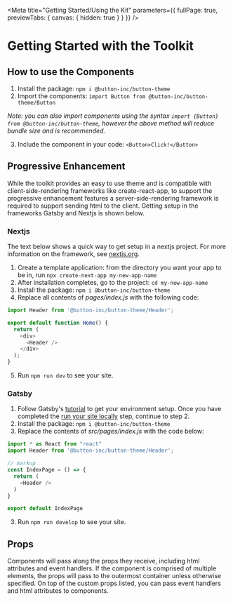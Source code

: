 <!---Badge.stories.mdx --->


<Meta
  title="Getting Started/Using the Kit"
  parameters={{ fullPage: true, previewTabs: { canvas: { hidden: true } } }}
/>

# Getting Started with the Toolkit

## How to use the Components

1. Install the package: `npm i @button-inc/button-theme`
2. Import the components: `import Button from @button-inc/button-theme/Button`

_Note: you can also import components using the syntax `import {Button} from @button-inc/button-theme`, however the above method will reduce bundle size and is recommended._

3. Include the component in your code: `<Button>Click!</Button>`

## Progressive Enhancement

While the toolkit provides an easy to use theme and is compatible with client-side-rendering frameworks like
create-react-app, to support the progressive enhancement features a server-side-rendering framework is required to
support sending html to the client. Getting setup in the frameworks Gatsby and Nextjs is shown below.

### Nextjs

The text below shows a quick way to get setup in a nextjs project. For more information on the framework, see [nextjs.org](https://nextjs.org/).

1. Create a template application: from the directory you want your app to be in, run `npx create-next-app my-new-app-name`
2. After installation completes, go to the project: `cd my-new-app-name`
3. Install the package: `npm i @button-inc/button-theme`
4. Replace all contents of _pages/index.js_ with the following code:

```js
import Header from '@button-inc/button-theme/Header';

export default function Home() {
  return (
    <div>
      <Header />
    </div>
  );
}
```

5. Run `npm run dev` to see your site.

### Gatsby

1. Follow Gatsby's [tutorial](https://www.gatsbyjs.com/docs/tutorial/part-0/) to get your environment setup. Once you have completed the [run your site locally](https://www.gatsbyjs.com/docs/tutorial/part-1/#run-your-site-locally) step, continue to step 2.
2. Install the package: `npm i @button-inc/button-theme`
3. Replace the contents of _src/pages/index.js_ with the code below:
```js
import * as React from "react"
import Header from '@button-inc/button-theme/Header';

// markup
const IndexPage = () => {
  return (
    <Header />
  )
}

export default IndexPage
```
3. Run `npm run develop` to see your site.

## Props

Components will pass along the props they receive, including html attributes and event handlers. If the component is comprised of multiple
elements, the props will pass to the outermost container unless otherwise specified. On top
of the custom props listed, you can pass event handlers and html attributes to components.

